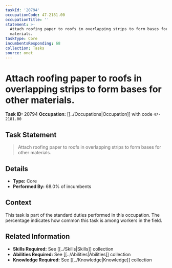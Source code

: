 ```yaml
---
taskId: '20794'
occupationCode: 47-2181.00
occupationTitle: ''
statement: >-
  Attach roofing paper to roofs in overlapping strips to form bases for other
  materials.
taskType: Core
incumbentsResponding: 68
collection: Tasks
source: onet
---
```

# Attach roofing paper to roofs in overlapping strips to form bases for other materials.

**Task ID:** 20794
**Occupation:** [[../Occupations|Occupation]] with code `47-2181.00`

## Task Statement

> Attach roofing paper to roofs in overlapping strips to form bases for other materials.

## Details

- **Type:** Core
- **Performed By:** 68.0% of incumbents

## Context

This task is part of the standard duties performed in this occupation. The percentage indicates how common this task is among workers in the field.

## Related Information

- **Skills Required:** See [[../Skills|Skills]] collection
- **Abilities Required:** See [[../Abilities|Abilities]] collection
- **Knowledge Required:** See [[../Knowledge|Knowledge]] collection
